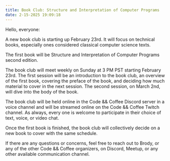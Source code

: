 ```yaml
---
title: Book Club: Structure and Interpretation of Computer Programs
date: 2-15-2025 19:09:18
---
```


Hello, everyone:

A new book club is starting up February 23rd.  It will focus on technical books, especially ones considered classical computer science texts.

The first book will be Structure and Interpretation of Computer Programs second edition.

The book club will meet weekly on Sunday at 3 PM PST starting February 23rd.  The first session will be an introduction to the book club, an overview of the first book, covering the preface of the book, and deciding how much material to cover in the next session.  The second session, on March 2nd, will dive into the body of the book.

The book club will be held online in the Code && Coffee Discord server in a voice channel and will be streamed online on the Code && Coffee Twitch channel.  As always, every one is welcome to participate in their choice of text, voice, or video chat.

Once the first book is finished, the book club will collectively decide on a new book to cover with the same schedule.

If there are any questions or concerns, feel free to reach out to Brody, or any of the other Code && Coffee organizers, on Discord, Meetup, or any other available communication channel.
